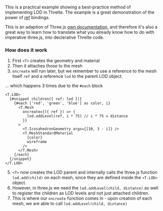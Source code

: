 This is a practical example showing a best-practice method of implementing LOD in Threlte. The example is a great demonstration of the power of [ref](../../reference/core/t) bindings.

This is an adaption of Three.js [own documentation](https://threejs.org/docs/#api/en/objects/LOD), and therefore it's also a great way to learn how to translate what you already know how to do with imperative three.js, into declerative Threlte code.

<Example path="geometry/LOD" />

### How does it work

1. First `<T>` creates the geometry and material
2. Then it attaches those to the mesh
3. `oncreate` will run later, but we remember to use a reference to the mesh itself `ref` and a reference `lod` to the parent LOD object.

... which happens 3 times due to the `#each` block

```svelte
<T.LOD>
  {#snippet children({ ref: lod })}
    {#each ['red', 'green', 'blue'] as color, i}
      <T.Mesh
        oncreate={({ ref }) => {
          lod.addLevel(ref, i * 75) // i * 75 = distance
        }}
      >
        <T.IcosahedronGeometry args={[10, 3 - i]} />
        <T.MeshStandardMaterial
          {color}
          wireframe
        />
      </T.Mesh>
    {/each}
  {/snippet}
</T.LOD>
```

5. `<T>` now creates the LOD parent and internally calls the three.js function `lod.add(child)` on each mesh, since they are defined inside the `<T.LOD>` object.
6. However, in three.js we need the `lod.addLevel(child, distance)` as well to register the children as LOD levels and not just attached children.
7. This is where our `oncreate` function comes in - upon creation of each mesh, we are able to call `lod.addLevel(child, distance)`
